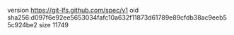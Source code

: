 version https://git-lfs.github.com/spec/v1
oid sha256:d097f6e92ee5653034fafc10a632f11873d61789e89cfdb38ac9eeb55c924be2
size 11749
